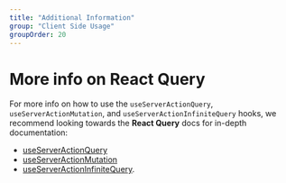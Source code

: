 ```yaml
---
title: "Additional Information"
group: "Client Side Usage"
groupOrder: 20
---
```


# More info on React Query

For more info on how to use the `useServerActionQuery`, `useServerActionMutation`, and `useServerActionInfiniteQuery` hooks, we recommend looking towards the **React Query** docs for in-depth documentation:

- [useServerActionQuery](https://tanstack.com/query/latest/docs/framework/react/reference/useQuery#usequery)
- [useServerActionMutation](https://tanstack.com/query/latest/docs/framework/react/reference/useMutation#usemutation)
- [useServerActionInfiniteQuery](https://tanstack.com/query/latest/docs/framework/react/reference/useInfiniteQuery#useinfinitequery).
